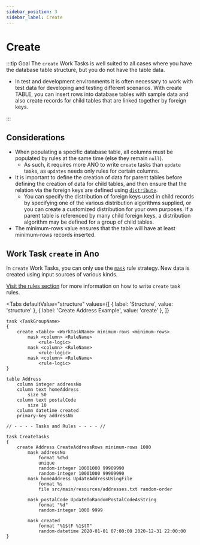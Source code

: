 ```yaml
---
sidebar_position: 3
sidebar_label: Create
---
```



# Create

:::tip Goal
The `create` Work Tasks is well suited to all cases where you have the database table structure, but you do not have the table data.

- In test and development environments it is often necessary to work with test data for developing and testing different scenarios. With create TABLE, you can insert rows into database tables with sample data and also create records for child tables that are linked together by foreign keys.

:::

## Considerations

- When populating a specific database table, all columns must be populated by rules at the same time (else they remain `null`).
  - As such, it requires more ANO to write `create` tasks than `update` tasks, as `updates` needs only rules for certain columns.
- It is important to define the creation of data for parent tables before defining the creation of data for child tables, and then ensure that the relation via the foreign keys are defined using [`distribute`](../rules/distribute).
  - You can specify the distribution of foreign keys used in child records by specifying one of the various distribution algorithms supplied, or you can create a customized distribution for your own purposes. If a parent table is referenced by many child foreign keys, a distribution algorithm may be defined for a group of child tables.
- The minimum-rows value ensures that the table will have at least minimum-rows records inserted.

## Work Task `create` in Ano

In `create` Work Tasks, you can only use the [`mask`](../rules/mask/overview) rule strategy. New data is created using input sources of various kinds.

[Visit the rules section](../rules/overview) for more information on how to write `create` task rules.

<Tabs
  defaultValue="structure"
  values={[
    { label: 'Structure', value: 'structure' },
    { label: 'Create Address Example', value: 'create' },
  ]}
>

<TabItem value="structure">

```ano
task <TaskGroupName>
{
    create <table> <WorkTaskName> minimum-rows <minimum-rows>
        mask <column> <RuleName>
            <rule-logic>
        mask <column> <RuleName>
            <rule-logic>
        mask <column> <RuleName>
            <rule-logic>
}
```

</TabItem>

<TabItem value="create">

```ano
table Address
    column integer addressNo
    column text homeAddress
        size 50
    column text postalCode
        size 10
    column datetime created
    primary-key addressNo

// - - - - Tasks and Rules - - - - //

task CreateTasks
{
    create Address CreateAddressRows minimum-rows 1000
        mask addressNo
            format %d%d
            unique
            random-integer 10001000 99909990
            random-integer 10001000 99909990
        mask homeAddress UpdateAddressUsingFile
            format %s
            file src/main/resources/addresses.txt random-order

        mask postalCode UpdateToRandomPostalCodeAsString
            format "%d"
            random-integer 1000 9999

        mask created
            format "%1$tF %1$tT"
            random-datetime 2020-01-01 07:00:00 2020-12-31 22:00:00
}
```

</TabItem>

</Tabs>
